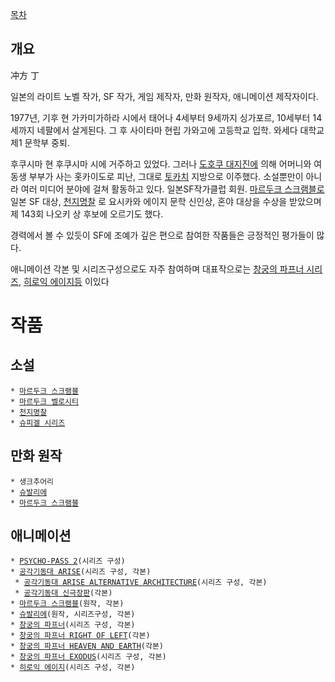 [[목차]]
== 개요 ==
冲方 丁

일본의 라이트 노벨 작가, SF 작가, 게임 제작자, 만화 원작자, 애니메이션 제작자이다.

1977년, 기후 현 가카미가하라 시에서 태어나 4세부터 9세까지 싱가포르, 10세부터 14세까지 네팔에서 살게된다. 그 후 사이타마 현립 가와고에 고등학교 입학. 와세다 대학교 제1 문학부 중퇴.

후쿠시마 현 후쿠시마 시에 거주하고 있었다. 그러나 [[도호쿠 대지진]]에 의해 어머니와 여동생 부부가 사는 홋카이도로 피난, 그대로 [[토카치]] 지방으로 이주했다. 소설뿐만이 아니라 여러 미디어 분야에 걸쳐 활동하고 있다. 일본SF작가클럽 회원. [[마르두크 스크램블]]로 일본 SF 대상, [[천지명찰]] 로 요시카와 에이지 문학 신인상, 혼야 대상을 수상을 받았으며 제 143회 나오키 상 후보에 오르기도 했다.

경력에서 볼 수 있듯이 SF에 조예가 깊은 편으로 참여한 작품들은 긍정적인 평가들이 많다.

애니메이션 각본 및 시리즈구성으로도 자주 참여하며 대표작으로는 [[창궁의 파프너 시리즈]], [[히로익 에이지]]등 이있다 

= 작품 =
== 소설 ==
 * [[마르두크 스크램블]]
 * [[마르두크 벨로시티]]
 * [[천지명찰]]
 * [[슈피겔 시리즈]]
== 만화 원작 ==
 * 생크추어리
 * [[슈발리에]]
 * [[마르두크 스크램블]]
== 애니메이션 ==
 * [[PSYCHO-PASS 2]](시리즈 구성)
 * [[공각기동대 ARISE]](시리즈 구성, 각본)
  * [[공각기동대 ARISE|공각기동대 ARISE ALTERNATIVE ARCHITECTURE]](시리즈 구성, 각본)
  * [[공각기동대 신극장판]](각본)
 * [[마르두크 스크램블]](원작, 각본)
 * [[슈발리에]](원작, 시리즈구성, 각본)
 * [[창궁의 파프너]](시리즈 구성, 각본)
 * [[창궁의 파프너 RIGHT OF LEFT]](각본)
 * [[창궁의 파프너 HEAVEN AND EARTH]](각본)
 * [[창궁의 파프너 EXODUS]](시리즈 구성, 각본)
 * [[히로익 에이지]](시리즈 구성, 각본)

